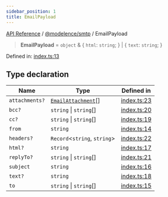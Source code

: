 ```yaml
---
sidebar_position: 1
title: EmailPayload
---
```


[API Reference](/api-reference/@modelence/smtp/type-aliases/../../../index) / [@modelence/smtp](/api-reference/@modelence/smtp/type-aliases/../index) / EmailPayload

> **EmailPayload** = `object` & \{ `html`: `string`; \} \| \{ `text`: `string`; \}

Defined in: [index.ts:13](https://github.com/modelence/modelence/blob/bc8c83d564bba6e3c947221e86c27ffadc91fb73/packages/smtp/src/index.ts#L13)

## Type declaration

| Name | Type | Defined in |
| ------ | ------ | ------ |
| `attachments?` | [`EmailAttachment`](/api-reference/@modelence/smtp/type-aliases/EmailAttachment)[] | [index.ts:23](https://github.com/modelence/modelence/blob/bc8c83d564bba6e3c947221e86c27ffadc91fb73/packages/smtp/src/index.ts#L23) |
| `bcc?` | `string` \| `string`[] | [index.ts:20](https://github.com/modelence/modelence/blob/bc8c83d564bba6e3c947221e86c27ffadc91fb73/packages/smtp/src/index.ts#L20) |
| `cc?` | `string` \| `string`[] | [index.ts:19](https://github.com/modelence/modelence/blob/bc8c83d564bba6e3c947221e86c27ffadc91fb73/packages/smtp/src/index.ts#L19) |
| `from` | `string` | [index.ts:14](https://github.com/modelence/modelence/blob/bc8c83d564bba6e3c947221e86c27ffadc91fb73/packages/smtp/src/index.ts#L14) |
| `headers?` | `Record`\<`string`, `string`\> | [index.ts:22](https://github.com/modelence/modelence/blob/bc8c83d564bba6e3c947221e86c27ffadc91fb73/packages/smtp/src/index.ts#L22) |
| `html?` | `string` | [index.ts:17](https://github.com/modelence/modelence/blob/bc8c83d564bba6e3c947221e86c27ffadc91fb73/packages/smtp/src/index.ts#L17) |
| `replyTo?` | `string` \| `string`[] | [index.ts:21](https://github.com/modelence/modelence/blob/bc8c83d564bba6e3c947221e86c27ffadc91fb73/packages/smtp/src/index.ts#L21) |
| `subject` | `string` | [index.ts:16](https://github.com/modelence/modelence/blob/bc8c83d564bba6e3c947221e86c27ffadc91fb73/packages/smtp/src/index.ts#L16) |
| `text?` | `string` | [index.ts:18](https://github.com/modelence/modelence/blob/bc8c83d564bba6e3c947221e86c27ffadc91fb73/packages/smtp/src/index.ts#L18) |
| `to` | `string` \| `string`[] | [index.ts:15](https://github.com/modelence/modelence/blob/bc8c83d564bba6e3c947221e86c27ffadc91fb73/packages/smtp/src/index.ts#L15) |
